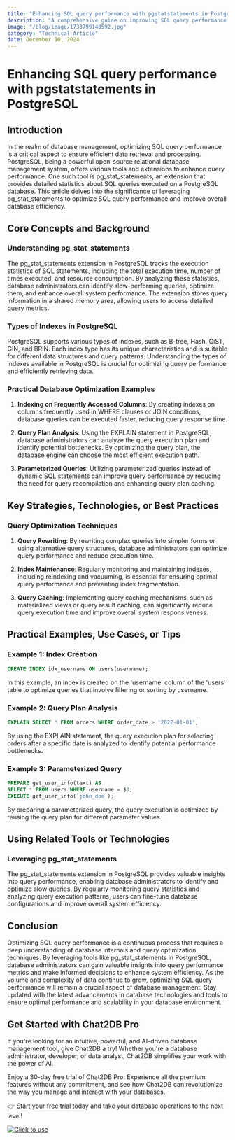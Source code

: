 ```yaml
---
title: "Enhancing SQL query performance with pgstatstatements in PostgreSQL"
description: "A comprehensive guide on improving SQL query performance in PostgreSQL using pg_stat_statements extension."
image: "/blog/image/1733799140592.jpg"
category: "Technical Article"
date: December 10, 2024
---
```


# Enhancing SQL query performance with pgstatstatements in PostgreSQL


<Authors date="December 10, 2024">
  <Author name="Rowan Hill" link="https://chat2db.ai" />
</Authors>

## Introduction

In the realm of database management, optimizing SQL query performance is a critical aspect to ensure efficient data retrieval and processing. PostgreSQL, being a powerful open-source relational database management system, offers various tools and extensions to enhance query performance. One such tool is pg_stat_statements, an extension that provides detailed statistics about SQL queries executed on a PostgreSQL database. This article delves into the significance of leveraging pg_stat_statements to optimize SQL query performance and improve overall database efficiency.

## Core Concepts and Background

### Understanding pg_stat_statements

The pg_stat_statements extension in PostgreSQL tracks the execution statistics of SQL statements, including the total execution time, number of times executed, and resource consumption. By analyzing these statistics, database administrators can identify slow-performing queries, optimize them, and enhance overall system performance. The extension stores query information in a shared memory area, allowing users to access detailed query metrics.

### Types of Indexes in PostgreSQL

PostgreSQL supports various types of indexes, such as B-tree, Hash, GiST, GIN, and BRIN. Each index type has its unique characteristics and is suitable for different data structures and query patterns. Understanding the types of indexes available in PostgreSQL is crucial for optimizing query performance and efficiently retrieving data.

### Practical Database Optimization Examples

1. **Indexing on Frequently Accessed Columns**: By creating indexes on columns frequently used in WHERE clauses or JOIN conditions, database queries can be executed faster, reducing query response time.

2. **Query Plan Analysis**: Using the EXPLAIN statement in PostgreSQL, database administrators can analyze the query execution plan and identify potential bottlenecks. By optimizing the query plan, the database engine can choose the most efficient execution path.

3. **Parameterized Queries**: Utilizing parameterized queries instead of dynamic SQL statements can improve query performance by reducing the need for query recompilation and enhancing query plan caching.

## Key Strategies, Technologies, or Best Practices

### Query Optimization Techniques

1. **Query Rewriting**: By rewriting complex queries into simpler forms or using alternative query structures, database administrators can optimize query performance and reduce execution time.

2. **Index Maintenance**: Regularly monitoring and maintaining indexes, including reindexing and vacuuming, is essential for ensuring optimal query performance and preventing index fragmentation.

3. **Query Caching**: Implementing query caching mechanisms, such as materialized views or query result caching, can significantly reduce query execution time and improve overall system responsiveness.

## Practical Examples, Use Cases, or Tips

### Example 1: Index Creation

```sql
CREATE INDEX idx_username ON users(username);
```

In this example, an index is created on the 'username' column of the 'users' table to optimize queries that involve filtering or sorting by username.

### Example 2: Query Plan Analysis

```sql
EXPLAIN SELECT * FROM orders WHERE order_date > '2022-01-01';
```

By using the EXPLAIN statement, the query execution plan for selecting orders after a specific date is analyzed to identify potential performance bottlenecks.

### Example 3: Parameterized Query

```sql
PREPARE get_user_info(text) AS
SELECT * FROM users WHERE username = $1;
EXECUTE get_user_info('john_doe');
```

By preparing a parameterized query, the query execution is optimized by reusing the query plan for different parameter values.

## Using Related Tools or Technologies

### Leveraging pg_stat_statements

The pg_stat_statements extension in PostgreSQL provides valuable insights into query performance, enabling database administrators to identify and optimize slow queries. By regularly monitoring query statistics and analyzing query execution patterns, users can fine-tune database configurations and improve overall system efficiency.

## Conclusion

Optimizing SQL query performance is a continuous process that requires a deep understanding of database internals and query optimization techniques. By leveraging tools like pg_stat_statements in PostgreSQL, database administrators can gain valuable insights into query performance metrics and make informed decisions to enhance system efficiency. As the volume and complexity of data continue to grow, optimizing SQL query performance will remain a crucial aspect of database management. Stay updated with the latest advancements in database technologies and tools to ensure optimal performance and scalability in your database environment.


## Get Started with Chat2DB Pro

If you're looking for an intuitive, powerful, and AI-driven database management tool, give Chat2DB a try! Whether you're a database administrator, developer, or data analyst, Chat2DB simplifies your work with the power of AI.

Enjoy a 30-day free trial of Chat2DB Pro. Experience all the premium features without any commitment, and see how Chat2DB can revolutionize the way you manage and interact with your databases.

👉 [Start your free trial today](https://chat2db.ai/pricing) and take your database operations to the next level!


[![Click to use](/image/blog/bg/chat2db.jpg)](https://chat2db.ai/)
